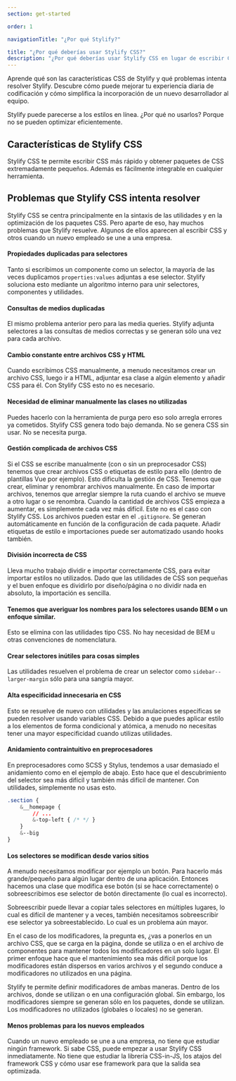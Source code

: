 ```yaml
---
section: get-started

order: 1

navigationTitle: "¿Por qué Stylify?"

title: "¿Por qué deberías usar Stylify CSS?"
description: "¿Por qué deberías usar Stylify CSS en lugar de escribir CSS manualmente? Aprende cuáles son las características de Stylify CSS y qué problemas intenta resolver Stylify."
---
```


Aprende qué son las características CSS de Stylify y qué problemas intenta resolver Stylify. Descubre cómo puede mejorar tu experiencia diaria de codificación y cómo simplifica la incorporación de un nuevo desarrollador al equipo.

Stylify puede parecerse a los estilos en línea. ¿Por qué no usarlos? Porque no se pueden optimizar eficientemente.

## Características de Stylify CSS
Stylify CSS te permite escribir CSS más rápido y obtener paquetes de CSS extremadamente pequeños. Además es fácilmente integrable en cualquier herramienta.

<StylifyFeatures />

## Problemas que Stylify CSS intenta resolver
Stylify CSS se centra principalmente en la sintaxis de las utilidades y en la optimización de los paquetes CSS. Pero aparte de eso, hay muchos problemas que Stylify resuelve.
Algunos de ellos aparecen al escribir CSS y otros cuando un nuevo empleado se une a una empresa.

#### Propiedades duplicadas para selectores
Tanto si escribimos un componente como un selector, la mayoría de las veces duplicamos `properties:values` adjuntas a ese selector. Stylify soluciona esto mediante un algoritmo interno para unir selectores, componentes y utilidades.

#### Consultas de medios duplicadas
El mismo problema anterior pero para las media queries. Stylify adjunta selectores a las consultas de medios correctas y se generan sólo una vez para cada archivo.

#### Cambio constante entre archivos CSS y HTML
Cuando escribimos CSS manualmente, a menudo necesitamos crear un archivo CSS, luego ir a HTML, adjuntar esa clase a algún elemento y añadir CSS para él. Con Stylify CSS esto no es necesario.

#### Necesidad de eliminar manualmente las clases no utilizadas
Puedes hacerlo con la herramienta de purga pero eso solo arregla errores ya cometidos. Stylify CSS genera todo bajo demanda. No se genera CSS sin usar. No se necesita purga.

#### Gestión complicada de archivos CSS
Si el CSS se escribe manualmente (con o sin un preprocesador CSS) tenemos que crear archivos CSS o etiquetas de estilo para ello (dentro de plantillas Vue por ejemplo). Esto dificulta la gestión de CSS. Tenemos que crear, eliminar y renombrar archivos manualmente. En caso de importar archivos, tenemos que arreglar siempre la ruta cuando el archivo se mueve a otro lugar o se renombra. Cuando la cantidad de archivos CSS empieza a aumentar, es simplemente cada vez más difícil. Este no es el caso con Stylify CSS. Los archivos pueden estar en el `.gitignore`. Se generan automáticamente en función de la configuración de cada paquete. Añadir etiquetas de estilo e importaciones puede ser automatizado usando hooks también.

#### División incorrecta de CSS
Lleva mucho trabajo dividir e importar correctamente CSS, para evitar importar estilos no utilizados. Dado que las utilidades de CSS son pequeñas y el buen enfoque es dividirlo por diseño/página o no dividir nada en absoluto, la importación es sencilla.

#### Tenemos que averiguar los nombres para los selectores usando BEM o un enfoque similar.
Esto se elimina con las utilidades tipo CSS. No hay necesidad de BEM u otras convenciones de nomenclatura.

#### Crear selectores inútiles para cosas simples
Las utilidades resuelven el problema de crear un selector como `sidebar--larger-margin` sólo para una sangría mayor.

#### Alta especificidad innecesaria en CSS
Esto se resuelve de nuevo con utilidades y las anulaciones específicas se pueden resolver usando variables CSS. Debido a que puedes aplicar estilo a los elementos de forma condicional y atómica, a menudo no necesitas tener una mayor especificidad cuando utilizas utilidades.

#### Anidamiento contraintuitivo en preprocesadores
En preprocesadores como SCSS y Stylus, tendemos a usar demasiado el anidamiento como en el ejemplo de abajo. Esto hace que el descubrimiento del selector sea más difícil y también más difícil de mantener. Con utilidades, simplemente no usas esto.

```css
.section {
	&__homepage {
		// ...
		&-top-left { /* */ }
	}
	&--big
}
```

#### Los selectores se modifican desde varios sitios
A menudo necesitamos modificar por ejemplo un botón. Para hacerlo más grande/pequeño para algún lugar dentro de una aplicación. Entonces hacemos una clase que modifica ese botón (si se hace correctamente) o sobreescribimos ese selector de botón directamente (lo cual es incorrecto).

Sobreescribir puede llevar a copiar tales selectores en múltiples lugares, lo cual es difícil de mantener y a veces, también necesitamos sobreescribir ese selector ya sobreestablecido. Lo cual es un problema aún mayor.

En el caso de los modificadores, la pregunta es, ¿vas a ponerlos en un archivo CSS, que se carga en la página, donde se utiliza o en el archivo de componentes para mantener todos los modificadores en un solo lugar. El primer enfoque hace que el mantenimiento sea más difícil porque los modificadores están dispersos en varios archivos y el segundo conduce a modificadores no utilizados en una página.

Stylify te permite definir modificadores de ambas maneras. Dentro de los archivos, donde se utilizan o en una configuración global. Sin embargo, los modificadores siempre se generan sólo en los paquetes, donde se utilizan. Los modificadores no utilizados (globales o locales) no se generan.

#### Menos problemas para los nuevos empleados
Cuando un nuevo empleado se une a una empresa, no tiene que estudiar ningún framework. Si sabe CSS, puede empezar a usar Stylify CSS inmediatamente. No tiene que estudiar la librería CSS-in-JS, los atajos del framework CSS y cómo usar ese framework para que la salida sea optimizada.

<InterestedTryItNow />
